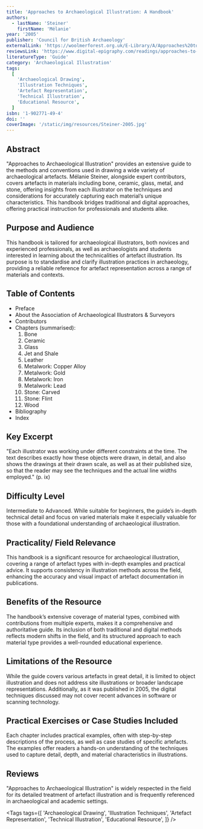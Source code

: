 ```yaml
---
title: 'Approaches to Archaeological Illustration: A Handbook'
authors:
  - lastName: 'Steiner'
    firstName: 'Mélanie'
year: '2005'
publisher: 'Council for British Archaeology'
externalLink: 'https://woolmerforest.org.uk/E-Library/A/Approaches%20to%20Archaeological%20Illustration%20%20Handbook.pdf'
reviewsLink: 'https://www.digital-epigraphy.com/readings/approaches-to-archaeological-illustration-a-handbook-by-melanie-steiner'
literatureType: 'Guide'
category: 'Archaeological Illustration'
tags:
  [
    'Archaeological Drawing',
    'Illustration Techniques',
    'Artefact Representation',
    'Technical Illustration',
    'Educational Resource',
  ]
isbn: '1-902771-49-4'
doi: ''
coverImage: '/static/img/resources/Steiner-2005.jpg'
---
```


## Abstract

"Approaches to Archaeological Illustration" provides an extensive guide to the methods and conventions used in drawing a wide variety of archaeological artefacts. Mélanie Steiner, alongside expert contributors, covers artefacts in materials including bone, ceramic, glass, metal, and stone, offering insights from each illustrator on the techniques and considerations for accurately capturing each material’s unique characteristics. This handbook bridges traditional and digital approaches, offering practical instruction for professionals and students alike.

## Purpose and Audience

This handbook is tailored for archaeological illustrators, both novices and experienced professionals, as well as archaeologists and students interested in learning about the technicalities of artefact illustration. Its purpose is to standardise and clarify illustration practices in archaeology, providing a reliable reference for artefact representation across a range of materials and contexts.

## Table of Contents

- Preface
- About the Association of Archaeological Illustrators & Surveyors
- Contributors
- Chapters (summarised):
  1. Bone
  2. Ceramic
  3. Glass
  4. Jet and Shale
  5. Leather
  6. Metalwork: Copper Alloy
  7. Metalwork: Gold
  8. Metalwork: Iron
  9. Metalwork: Lead
  10. Stone: Carved
  11. Stone: Flint
  12. Wood
- Bibliography
- Index

## Key Excerpt

"Each illustrator was working under different constraints at the time. The text describes exactly how these objects were drawn, in detail, and also shows the drawings at their drawn scale, as well as at their published size, so that the reader may see the techniques and the actual line widths employed." (p. ix)

## Difficulty Level

Intermediate to Advanced. While suitable for beginners, the guide’s in-depth technical detail and focus on varied materials make it especially valuable for those with a foundational understanding of archaeological illustration.

## Practicality/ Field Relevance

This handbook is a significant resource for archaeological illustration, covering a range of artefact types with in-depth examples and practical advice. It supports consistency in illustration methods across the field, enhancing the accuracy and visual impact of artefact documentation in publications.

## Benefits of the Resource

The handbook’s extensive coverage of material types, combined with contributions from multiple experts, makes it a comprehensive and authoritative guide. Its inclusion of both traditional and digital methods reflects modern shifts in the field, and its structured approach to each material type provides a well-rounded educational experience.

## Limitations of the Resource

While the guide covers various artefacts in great detail, it is limited to object illustration and does not address site illustrations or broader landscape representations. Additionally, as it was published in 2005, the digital techniques discussed may not cover recent advances in software or scanning technology.

## Practical Exercises or Case Studies Included

Each chapter includes practical examples, often with step-by-step descriptions of the process, as well as case studies of specific artefacts. The examples offer readers a hands-on understanding of the techniques used to capture detail, depth, and material characteristics in illustrations.

## Reviews

"Approaches to Archaeological Illustration" is widely respected in the field for its detailed treatment of artefact illustration and is frequently referenced in archaeological and academic settings.

<Tags
  tags={[
    'Archaeological Drawing',
    'Illustration Techniques',
    'Artefact Representation',
    'Technical Illustration',
    'Educational Resource',
  ]}
/>
